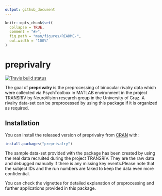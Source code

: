 ```yaml
---
output: github_document
---
```


<!-- README.md is generated from README.Rmd. Please edit that file -->

```r
knitr::opts_chunk$set(
  collapse = TRUE,
  comment = "#>",
  fig.path = "man/figures/README-",
  out.width = "100%"
)
```

# preprivalry

<!-- badges: start -->
[![Travis build status](https://travis-ci.com/cemreyilmaz/preprivalry.svg?branch=master)](https://travis-ci.com/cemreyilmaz/preprivalry)
<!-- badges: end -->

The goal of **preprivalry** is the preprocessing of binocular rivalry data which were collected via PsychToolbox in MATLAB environment in the project TRANSRIV by NeuroVision research group in the University of Graz. A rivalry data-set can be preprocessed by using this package if it is organized as required.

## Installation

You can install the released version of preprivalry from [CRAN](https://CRAN.R-project.org) with:

``` r
install.packages("preprivalry")
```

The sample data-set provided with the package has been created by using the real data recruited during the project TRANSRIV. They are the raw data and debugged manually if there is any missing key events.Please note that the subject IDs and the run numbers are faked to keep the data even more confidential.

You can check the vignettes for detailed explanation of preprocessing and further applications provided in this package.
